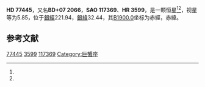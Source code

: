 {{Starbox begin
| name = HD 77445
}}
{{Starbox observe
| epoch = [[J2000.0|J2000.0]]
| constell = {{星座名待查}}<ref name=SIMBAD>{{cite web
 | url=http://simbad.u-strasbg.fr/simbad/sim-id?Ident=HR+3599
 | title=Pulsating variable Star
 | publisher=Centre de Données astronomiques de Strasbourg
 | work=SIMBAD
 | accessdate=2012-07-13
 | archive-date=2016-03-17
 | archive-url=https://web.archive.org/web/20160317014413/http://simbad.u-strasbg.fr/simbad/sim-id?Ident=HR+3599
 | dead-url=no
 }}</ref><ref name=DATA>{{cite web
 | url=http://vizier.u-strasbg.fr/viz-bin/VizieR-5?-out.add=.&-source=5050&-corr=PK=HR&-out.max=9999&HR=3599
 | title=VizieR Detailed Page
 | accessdate=2012-07-13
 | archive-date=2016-03-05
 | archive-url=https://web.archive.org/web/20160305000627/http://vizier.u-strasbg.fr/viz-bin/VizieR-5?-out.add=.&-source=5050&-corr=PK=HR&-out.max=9999&HR=3599
 | dead-url=no
 }}</ref>
| 星官 = 
| ra = {{RA|9|2|44.8}}<ref name=SIMBAD /><ref name=DATA />
| dec = {{DEC|+7|17|53}}<ref name=SIMBAD /><ref name=DATA />
| appmag_v = 5.85<ref name=SIMBAD /><ref name=DATA />
}}
{{Starbox character
| class = gK3<ref name=SIMBAD /><ref name=DATA />
| b-v = 1.11<ref name=SIMBAD /><ref name=DATA />
| u-b = 0.98<ref name=SIMBAD /><ref name=DATA />
| r-i = <ref name=SIMBAD /><ref name=DATA />
| variable = 
}}
{{Starbox astrometry
| radial_v = 0.98
| prop_mo_ra = 27
| parallax = 
| p_error = 
}}
{{Starbox catalog
| names =BD+07 2066，[[SAO星表|SAO]] 117369，[[HD星表|HD]] 77445，[[HR星表|HR]] 3599}}
{{Starbox reference |Simbad=HR+3599}}
{{Starbox end}}

'''HD 77445'''，又名'''BD+07 2066'''，'''SAO 117369'''、'''HR 3599'''，是一颗恒星<ref name=SIMBAD /><ref name=DATA />，视星等为5.85，位于[[銀道座標系|銀經]]221.94，[[銀道座標系|銀緯]]32.44，其[[B1900.0|B1900.0]]坐标为赤經{{RA|8|57|25.1}}，赤緯{{DEC|+7|32.44|32}}。

== 参考文献 ==
{{reflist}}

{{star-stub}}

[[Category:HD和HDE天體|77445]]
[[Category:HR天體|3599]]
[[Category:SAO天體|117369]]
[[Category:巨蟹座|Category:巨蟹座]]
